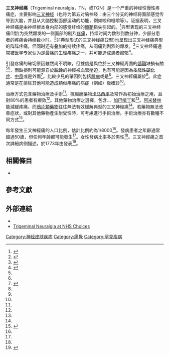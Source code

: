 {{Infobox medical condition (new)
| name            = 三叉神經痛<br/>Trigeminal neuralgia
| image           = Gray778.png
| caption         = [[三叉神经|三叉神经]]以及其三個分支（圖中黃色部份）：[[眼神经|眼神经]]（V<sub>1</sub>）、{{link-en|上頜神經|maxillary nerve}}（V<sub>2</sub>）及[[下頜神經|下頜神經]]（V<sub>3</sub>）
| field           = [[神經內科|神經內科]]
| synonyms        = Tic douloureux<ref name=NIH2015/>、prosopalgia<ref name=Hackley1869>{{cite book|last=Hackley|first=CE|title=A text-book of practical medicine|year=1869|publisher=D. Appleton & Co|page=292|url=https://books.google.com/?id=p74RAAAAYAAJ&pg=PA292&dq=prosopalgia#v=onepage&q=prosopalgia&f=false|accessdate=2011-08-01}}</ref>、Fothergill's disease<ref name=Bagheri2004>{{cite journal|last=Bagheri|first=SC|display-authors=etal|title=Diagnosis and treatment of patients with trigeminal neuralgia|journal=Journal of the American Dental Association|date=December 1, 2004|volume=135|issue=12|pages=1713–7|pmid=15646605|url=http://jada.ada.org/cgi/content/full/135/12/1713|archive-url=https://archive.is/20120711144557/http://jada.ada.org/cgi/content/full/135/12/1713|dead-url=yes|archive-date=2012-07-11|accessdate=2011-08-01|doi=10.14219/jada.archive.2004.0124}}</ref>、suicide disease<ref name="Adams 1043–50">{{cite journal|last=Adams|first=H|author2=Pendleton, C |author3=Latimer, K |author4=Cohen-Gadol, AA |author5=Carson, BS |author6= Quinones-Hinojosa, A |title=Harvey Cushing's case series of trigeminal neuralgia at the Johns Hopkins Hospital: a surgeon's quest to advance the treatment of the 'suicide disease'.|journal=Acta neurochirurgica|date=May 2011|volume=153|issue=5|pages=1043–50|pmid=21409517|doi=10.1007/s00701-011-0975-8}}</ref>
| symptoms        = 典型：在臉的一側持續幾秒到幾分鐘，類似休克的疼痛發作<ref name=NIH2015/><br>非典型：持續的灼痛<ref name=NIH2015/>
| complications   = [[抑鬱|抑鬱]]<ref name=Okeson2005/>
| onset           = 50歲以上<ref name=NIH2015/>
| duration        = 
| types           = 典型以及{{link-en|非典型三叉神經痛|atypical trigeminal neuralgia}}<ref name=NIH2015/>
| causes          = 一般認為是因為[[三叉神经|三叉神经]][[髓磷脂|髓磷脂]]問題造成的影響<ref name=NIH2015/><ref name=Ob2010/>
| risks           = 
| diagnosis       = 因症狀而定<ref name=NIH2015/>
| differential    = {{link-en|带状疱疹后神经痛|Postherpetic neuralgia}}<ref name=NIH2015/>
| prevention      = 
| treatment       = 藥物、手術<ref name=NIH2015/>
| medication      = [[卡马西平|卡马西平]]、{{le|奧卡西平|oxacarbazepine}}<ref name=Ob2010/>
| prognosis       = 在開始治療後，有80%會改善<ref name=Ob2010/>
| frequency       = 每年每八千人中會有一人<ref name=NIH2015/>
| deaths          = 
}}
<!--定義及症狀-->
'''三叉神经痛'''（Trigeminal neuralgia，TN，或TGN）是一个严重的神经性慢性疼痛症，主要影响[[三叉神经|三叉神经]]（也称为第五对脑神经：由三个分支的神经将面部感觉传导到大脑，并且从大脑控制面部运动的功能，例如咬和咀嚼等）。证据表明，三叉神经痛是由神经根本身内部的感觉纤维的[[髓磷脂|髓鞘]]损失引起的。<ref>{{Cite journal|title=Trigeminal neuralgia|url=http://brain.oxfordjournals.org/content/124/12/2347|last=Love|first=Seth|last2=Coakham|first2=Hugh B.|date=2001-12-01|journal=Brain|issue=12|doi=10.1093/brain/124.12.2347|volume=124|pages=2347–2360|language=en|issn=0006-8950|pmid=11701590|access-date=2016-09-29|archive-date=2016-03-03|archive-url=https://web.archive.org/web/20160303201643/http://brain.oxfordjournals.org/content/124/12/2347|dead-url=no}}</ref>典型表现的三叉神经痛(1型)为突然爆发的一侧面部的剧烈[[疼痛|疼痛]]，持续时间为数秒到数分钟，少部分患者的疼痛会持续数小时。<ref>{{Cite journal|title=Trigeminal neuralgia—pathophysiology, diagnosis and current treatment|url=http://bja.oxfordjournals.org/content/87/1/117|last=Nurmikko|first=T. J.|last2=Eldridge|first2=P. R.|date=2001-07-01|journal=British Journal of Anaesthesia|issue=1|doi=10.1093/bja/87.1.117|volume=87|pages=117–132|language=en|issn=0007-0912|pmid=11460800}}</ref>非典型形式的三叉神经痛(2型)也呈现出三叉神经痛典型的阵阵疼痛，但同时还有叠加的持续疼痛，从闷痛到剧烈的爆发。<ref name=":0">{{Cite journal|title=Treatment options in trigeminal neuralgia|last=Obermann|first=Mark|date=2010-03-01|journal=Therapeutic Advances in Neurological Disorders|issue=2|doi=10.1177/1756285609359317|volume=3|pages=107–115|issn=1756-2856|pmc=3002644|pmid=21179603}}</ref>三叉神经痛通常被医学专家认为是最痛的生理疼痛之一，并可能造成患者[[抑郁|抑郁]]<ref name="Okeson 2005 114">{{Cite book|url=http://www.quintpub.com/display_detail.php3?psku=B439X|title=Bell's orofacial pains: the clinical management of orofacial pain|last=Okeson|first=JP|publisher=Quintessence Publishing Co, Inc|year=2005|isbn=0-86715-439-X|editor-last=Lindsay Harmon|page=114|chapter=6|access-date=2016-09-29|archive-date=2014-01-12|archive-url=https://web.archive.org/web/20140112055333/http://www.quintpub.com/display_detail.php3?psku=B439X|dead-url=no}}</ref>。

<!-- 病因及診斷 -->
引發疼痛的確切原因雖然尚不明瞭，但據信是與位於三叉神經周圍的[[髓鞘|髓鞘]]缺損有關<ref name=NIH2015/><ref name=Ob2010/>，而缺損則可能源自於[[腦幹|腦幹]]的神經被[[血管|血管]]壓迫，也有可能是因為[[多發性硬化症|多發性硬化症]]、[[中風|中風]]或是外傷<ref name=NIH2015>{{cite web|title=Trigeminal Neuralgia Fact Sheet|url=http://www.ninds.nih.gov/disorders/trigeminal_neuralgia/detail_trigeminal_neuralgia.htm|website=NINDS|accessdate=1 October 2016|date=November 3, 2015|deadurl=no|archiveurl=https://web.archive.org/web/20161119041322/http://www.ninds.nih.gov/disorders/trigeminal_neuralgia/detail_trigeminal_neuralgia.htm|archivedate=2016-11-19|df=}}</ref>。比較少見的肇因則包括[[腫瘤|腫瘤]]或是{{le|腦動靜脈血管畸型|arteriovenous malformation}}<ref name=NIH2015/>。三叉神經痛屬於{{le|神經疾病|Neuropathy|神經性疼痛}}<ref name=NIH2015/>。此症通常是在排除其他可能造成類似疼痛的病症（例如{{link-en|带状疱疹后神经痛|Postherpetic neuralgia}}）後確診<ref name=NIH2015/>。

<!-- 治療 -->
治療方式包含藥物治療及手術<ref name=NIH2015/>。抗癲癇藥物[[卡马西平|卡马西平]]及{{le|奧卡西平|oxacarbazepine}}常作為初始治療之用，且對80%的患者有療效<ref name=Ob2010/>。其他藥物治療之選擇，包含{{le|拉莫三嗪|Iamotrigine}}、{{le|巴氯芬片|baclofen}}、[[加巴噴丁|加巴噴丁]]和{{le|匹莫齊特|pimozide}}<ref name=Ob2010/>。[[阿米替林|阿米替林]]能減緩疼痛，而[[鴉片類藥物|鴉片類藥物]]往往無法有效緩解典型的三叉神經痛<ref name=NIH2015/>。若藥物無法改善症狀，或對其他藥物產生耐受性時，可考慮進行手術治療。手術治療亦有數種不同方式<ref name=Ob2010>{{Cite journal|title = Treatment options in trigeminal neuralgia|journal = Therapeutic Advances in Neurological Disorders|date = 2010-03-01|issn = 1756-2856|pmc = 3002644|pmid = 21179603|pages = 107–115|volume = 3|issue = 2|doi = 10.1177/1756285609359317|first = Mark|last = Obermann}}</ref>。

<!-- 流行病學及歷史 -->
每年發生三叉神經痛的人口比例，估計比例約為1/8000<ref name=NIH2015/>。發病患者之年齡通常超過50歲，但任何年齡都可能發生<ref name=NIH2015/>。女性發病比率多於男性<ref name=NIH2015/>。三叉神經痛之首次詳細病例描述，於1773年由{{le|約翰·費特格爾|John Fothergill}}發表<ref>{{cite journal|last1=Prasad|first1=S|last2=Galetta|first2=S|title=Trigeminal neuralgia: historical notes and current concepts.|journal=The Neurologist|date=March 2009|volume=15|issue=2|pages=87–94|pmid=19276786|doi=10.1097/nrl.0b013e3181775ac3}}</ref>。
==相關條目==
*{{le|三叉神經失養性潰瘍症候群|Trigeminal trophic syndrome}}
== 參考文獻 ==
{{Reflist|2}}
== 外部連結 ==
{{Medical resources
|  DiseasesDB      = 13363 
|  ICD10           = {{ICD10|G|50|0|g|50}}, G44.847 
|  ICD9            = {{ICD9|350.1}} 
|  ICDO            =  
|  OMIM            =  
|  MedlinePlus     = 000742 
|  eMedicineSubj   = emerg 
|  eMedicineTopic  = 617 
|  MeshID          = D014277
}}
* {{dmoz|Health/Conditions_and_Diseases/Neurological_Disorders/Cranial_Nerve_Diseases/}}
* [http://www.nhs.uk/conditions/Trigeminal-neuralgia/Pages/Introduction.aspx Trigeminal Neuralgia at NHS Choices]{{Wayback|url=http://www.nhs.uk/conditions/Trigeminal-neuralgia/Pages/Introduction.aspx |date=20171009063335 }}
<!---{{PNS diseases of the nervous system}}-->
{{Headache}}
[[Category:神经皮肤疾病|Category:神经皮肤疾病]]
[[Category:痛覺|Category:痛覺]]
[[Category:罕見疾病|Category:罕見疾病]]